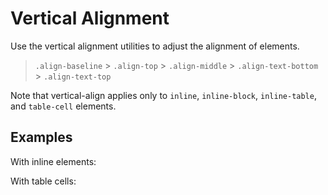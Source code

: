 
<Meta of={VerticalAlignStories} />

# Vertical Alignment

<div className="lead">
  Use the vertical alignment utilities to adjust the alignment of elements.
</div>

> `.align-baseline` > `.align-top` > `.align-middle` > `.align-text-bottom` > `.align-text-top`

Note that vertical-align applies only to `inline`, `inline-block`, `inline-table`, and `table-cell` elements.

## Examples

With inline elements:

<Canvas sourceState="shown" of={VerticalAlignStories.Default} />
<div className="hide-col-default">
  <Controls of={VerticalAlignStories.Default} />
</div>

With table cells:

<Canvas sourceState="shown" of={VerticalAlignStories.tableVersion} />
<div className="hide-col-default">
  <Controls of={VerticalAlignStories.tableVersion} />
</div>
